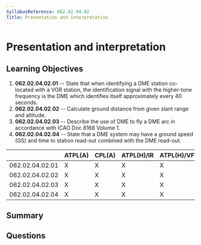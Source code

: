 ```yaml
---
SyllabusReference: 062.02.04.02
Title: Presentation and interpretation
---
```


# Presentation and interpretation

## Learning Objectives

1.  **062.02.04.02.01** -- State that when identifying a DME station co-located
    with a VOR station, the identification signal with the higher-tone frequency
    is the DME which identifies itself approximately every 40 seconds.
2.  **062.02.04.02.02** -- Calculate ground distance from given slant range and
    altitude.
3.  **062.02.04.02.03** -- Describe the use of DME to fly a DME arc in accordance
    with ICAO Doc 8168 Volume 1.
4.  **062.02.04.02.04** -- State that a DME system may have a ground speed (GS)
    and time to station read-out combined with the DME read-out.

|                 | ATPL(A) | CPL(A) | ATPL(H)/IR | ATPL(H)/VFR | CPL(H) | IR | CBIR(A) |
| --------------- | ------- | ------ | ---------- | ----------- | ------ | -- | ------- |
| 062.02.04.02.01 | X       | X      | X          | X           | X      | X  | X       |
| 062.02.04.02.02 | X       | X      | X          | X           | X      | X  | X       |
| 062.02.04.02.03 | X       | X      | X          | X           | X      | X  | X       |
| 062.02.04.02.04 | X       | X      | X          | X           | X      | X  | X       |

## Summary

## Questions
